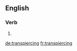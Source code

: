 
==English==

===Verb===
{{head|en}}

# {{present participle of|transpierce}}

[[de:transpiercing]]
[[fr:transpiercing]]